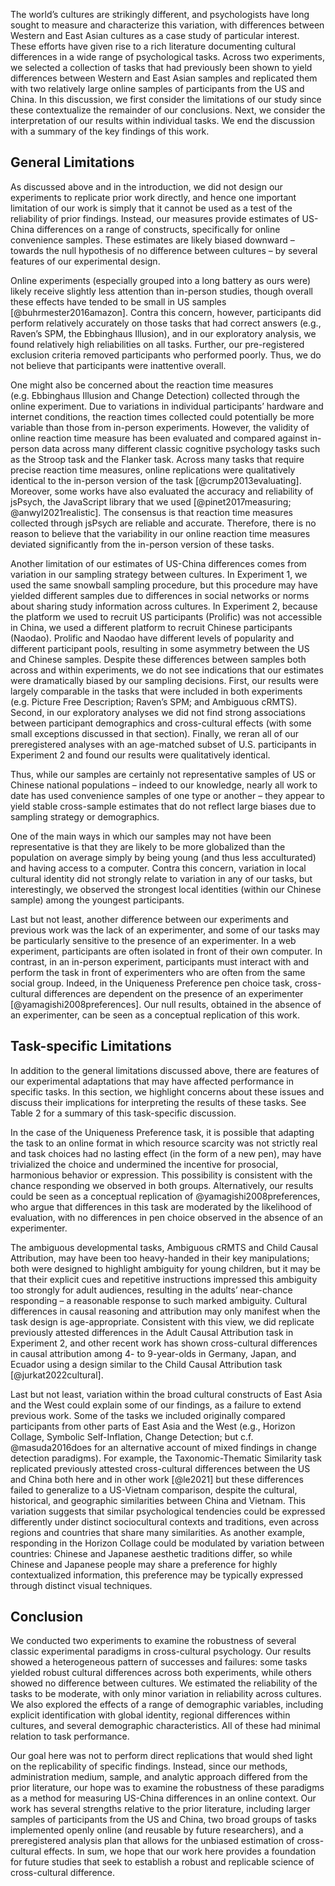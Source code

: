 
The world’s cultures are strikingly different, and psychologists have long sought to measure and characterize this variation, with differences between Western and East Asian cultures as a case study of particular interest. These efforts have given rise to a rich literature documenting cultural differences in a wide range of psychological tasks. Across two experiments, we selected a collection of tasks that had previously been shown to yield differences between Western and East Asian samples and replicated them with two relatively large online samples of participants from the US and China. In this discussion, we first consider the limitations of our study since these contextualize the remainder of our conclusions. Next, we consider the interpretation of our results within individual tasks. We end the discussion with a summary of the key findings of this work. 

## General Limitations 

As discussed above and in the introduction, we did not design our experiments to replicate prior work directly, and hence one important limitation of our work is simply that it cannot be used as a test of the reliability of prior findings. Instead, our measures provide estimates of US-China differences on a range of constructs, specifically for online convenience samples. These estimates are likely biased downward -- towards the null hypothesis of no difference between cultures -- by several features of our experimental design. 

Online experiments (especially grouped into a long battery as ours were) likely receive slightly less attention than in-person studies, though overall these effects have tended to be small in US samples [@buhrmester2016amazon]. Contra this concern, however, participants did perform relatively accurately on those tasks that had correct answers (e.g., Raven’s SPM, the Ebbinghaus Illusion), and in our exploratory analysis, we found relatively high reliabilities on all tasks. Further, our pre-registered exclusion criteria removed participants who performed poorly. Thus, we do not believe that participants were inattentive overall. 

One might also be concerned about the reaction time measures (e.g. Ebbinghaus Illusion and Change Detection) collected through the online experiment. Due to variations in individual participants' hardware and internet conditions, the reaction times collected could potentially be more variable than those from in-person experiments. However, the validity of online reaction time measure has been evaluated and compared against in-person data across many different classic cognitive psychology tasks such as the Stroop task and the Flanker task. Across many tasks that require precise reaction time measures, online replications were qualitatively identical to the in-person version of the task [@crump2013evaluating]. Moreover,  some works have also evaluated the accuracy and reliability of jsPsych, the JavaScript library that we used [@pinet2017measuring; @anwyl2021realistic]. The consensus is that reaction time measures collected through jsPsych are reliable and accurate. Therefore, there is no reason to believe that the variability in our online reaction time measures deviated significantly from the in-person version of these tasks.  

Another limitation of our estimates of US-China differences comes from variation in our sampling strategy between cultures. In Experiment 1, we used the same snowball sampling procedure, but this procedure may have yielded different samples due to differences in social networks or norms about sharing study information across cultures. In Experiment 2, because the platform we used to recruit US participants (Prolific) was not accessible in China, we used a different platform to recruit Chinese participants (Naodao). Prolific and Naodao have different levels of popularity and different participant pools, resulting in some asymmetry between the US and Chinese samples. Despite these differences between samples both across and within experiments, we do not see indications that our estimates were dramatically biased by our sampling decisions. First, our results were largely comparable in the tasks that were included in both experiments (e.g. Picture Free Description; Raven's SPM; and Ambiguous cRMTS). Second, in our exploratory analyses we did not find strong associations between participant demographics and cross-cultural effects (with some small exceptions discussed in that section). Finally, we reran all of our preregistered analyses with an age-matched subset of U.S. participants in Experiment 2 and found our results were qualitatively identical. 

Thus, while our samples are certainly not representative samples of US or Chinese national populations -- indeed to our knowledge, nearly all work to date has used convenience samples of one type or another -- they appear to yield stable cross-sample estimates that do not reflect large biases due to sampling strategy or demographics. 

One of the main ways in which our samples may not have been representative is that they are likely to be more globalized than the population on average simply by being young (and thus less acculturated) and having access to a computer. Contra this concern, variation in local cultural identity did not strongly relate to variation in any of our tasks, but interestingly, we observed the strongest local identities (within our Chinese sample) among the youngest participants. 

Last but not least, another difference between our experiments and previous work was the lack of an experimenter, and some of our tasks may be particularly sensitive to the presence of an experimenter. In a web experiment, participants are often isolated in front of their own computer. In contrast, in an in-person experiment, participants must interact with and perform the task in front of experimenters who are often from the same social group. Indeed, in the Uniqueness Preference pen choice task, cross-cultural differences are dependent on the presence of an experimenter [@yamagishi2008preferences]. Our null results, obtained in the absence of an experimenter, can be seen as a conceptual replication of this work. 

## Task-specific Limitations


In addition to the general limitations discussed above, there are features of our experimental adaptations that may have affected performance in specific tasks. In this section, we highlight concerns about these issues and discuss their implications for interpreting the results of these tasks. See Table 2 for a summary of this task-specific discussion.

In the case of the Uniqueness Preference task, it is possible that adapting the task to an online format in which resource scarcity was not strictly real and task choices had no lasting effect (in the form of a new pen), may have trivialized the choice and undermined the incentive for prosocial, harmonious behavior or expression. This possibility is consistent with the chance responding we observed in both groups. Alternatively, our results could be seen as a conceptual replication of @yamagishi2008preferences, who argue that differences in this task are moderated by the likelihood of evaluation, with no differences in pen choice observed in the absence of an experimenter. 

The ambiguous developmental tasks, Ambiguous cRMTS and Child Causal Attribution, may have been too heavy-handed in their key manipulations; both were designed to highlight ambiguity for young children, but it may be that their explicit cues and repetitive instructions impressed this ambiguity too strongly for adult audiences, resulting in the adults’ near-chance responding -- a reasonable response to such marked ambiguity. Cultural differences in causal reasoning and attribution may only manifest when the task design is age-appropriate. Consistent with this view, we did replicate previously attested differences in the Adult Causal Attribution task in Experiment 2, and other recent work has shown cross-cultural differences in causal attribution among 4- to 9-year-olds in Germany, Japan, and Ecuador using a design similar to the Child Causal Attribution task [@jurkat2022cultural]. 

Last but not least, variation within the broad cultural constructs of East Asia and the West could explain some of our findings, as a failure to extend previous work. Some of the tasks we included originally compared participants from other parts of East Asia and the West (e.g., Horizon Collage, Symbolic Self-Inflation, Change Detection; but c.f. @masuda2016does for an alternative account of mixed findings in change detection paradigms). For example, the Taxonomic-Thematic Similarity task replicated previously attested cross-cultural differences between the US and China both here and in other work [@le2021] but these differences failed to generalize to a US-Vietnam comparison, despite the cultural, historical, and geographic similarities between China and Vietnam. This variation suggests that similar psychological tendencies could be expressed differently under distinct sociocultural contexts and traditions, even across regions and countries that share many similarities. As another example, responding in the Horizon Collage could be modulated by variation between countries: Chinese and Japanese aesthetic traditions differ, so while Chinese and Japanese people may share a preference for highly contextualized information, this preference may be typically expressed through distinct visual techniques. 

## Conclusion

We conducted two experiments to examine the robustness of several classic experimental paradigms in cross-cultural psychology. Our results showed a heterogeneous pattern of successes and failures: some tasks yielded robust cultural differences across both experiments, while others showed no difference between cultures. We estimated the reliability of the tasks to be moderate, with only minor variation in reliability across cultures. We also explored the effects of a range of demographic variables, including explicit identification with global identity, regional differences within cultures, and several demographic characteristics. All of these had minimal relation to task performance. 

Our goal here was not to perform direct replications that would shed light on the replicability of specific findings. Instead, since our methods, administration medium, sample, and analytic approach differed from the prior literature, our hope was to examine the robustness of these paradigms as a method for measuring US-China differences in an online context. Our work has several strengths relative to the prior literature, including larger samples of participants from the US and China, two broad groups of tasks implemented openly online (and reusable by future researchers), and a preregistered analysis plan that allows for the unbiased estimation of cross-cultural effects. In sum, we hope that our work here provides a foundation for future studies that seek to establish a robust and replicable science of cross-cultural difference.



\begin{landscape}
    \begin{longtable}{p{3cm}p{10cm}p{8cm}}\\
    \caption{Differences between our tasks, the original refernce tasks, and speculation about how these differences may have impacted our results.}\\
        \hline
        \bf{Task Name} & \bf{Difference between the current and original version} & \bf{Speculative reasons} \\
        \hline
        Ambiguous causal Relational Match-To-Sample (cRMTS) & 
        \begin{itemize}
        \item Age: The original experiment was conducted with young children; the current experiment was conducted with adults (but cf. Goddu, Sullivan, \& Walker (2021) for non-chance adult performance in a very similar paradigm).
        \item Test Format: The original experiment was conducted in person with physical stimuli and live experimenters; the current experiment was conducted through web-based interfaces with animation. 
        \end{itemize}&  
        \begin{itemize}
        \item The relation between objects might have been less salient when the stimuli were presented as schematic animation.
     \item Adults may have been overall less engaged with the tasks and paid less attention to the causal properties of the object pairs.
    \end{itemize}\\

Ebbinghaus Illusion & 
    \begin{itemize}
        \item Age: The original study was conducted with young children; the current experiment was conducted with adults.
        \item Culture: The original experiment compared Japanese participants with Canadian participants; the current experiment compared Chinese participants with U.S. participants."
    \end{itemize} & 
    \begin{itemize}
        \item Adults in both cultures reached ceiling performance. 
        \item U.S. and Chinese participants may differ in visual context sensitivity compared to Canadian and Japanese participants.
    \end{itemize} \\

Horizon Collage  & 
    \begin{itemize}
        \item Age: The original experiment was conducted with young children; the current experiment was conducted with adults.
        \item Test Format: The original experiment was conducted in person with paper and collage stickers; the current experiment was conducted through web-based interfaces.
        \item Culture: The original experiment compared Japanese participants with Canadian participants; the current experiment compared Chinese participants with U.S. participants.
    \end{itemize} &
    \begin{itemize}
        \item The task might have been too trivial for adults to engage with properly. 
        \item The saliency of horizon height is diminished by the drag-and-drop online interface.
    \end{itemize}
    \\

Symbolic Self-Inflation (Family version and Friends version) & 
    \begin{itemize}
        \item Test Format: The original experiment was conducted in person with pen and paper; the current experiment was conducted through web-based interfaces.
        \item Test Prompt (Family version): The original experiment asked the participants to draw their close social network; the current experiment asked the participants to draw their family members or friends growing up.
    \end{itemize} & 
    \begin{itemize}
        \item The online interface might have altered participants’ drawing process, making it more difficult to implicitly represent the symbolic meaning of the circle size.
    \end{itemize}
     \\

Uniqueness Preference & 
    \begin{itemize}
        \item Test Format: The original experiment was conducted in person; the current experiment was conducted through web-based interfaces.
        \item Stimulus: The original experiment gave away physical pens to keep; the current experiment asked participants to select virtual stickers.
        \item Test Context: The original experiment prompted participants to make their pen selection after completing a questionnaire indicating their aesthetic preference for abstract art with unique or repeating shapes.
    \end{itemize}   & 
    \begin{itemize}
        \item The choice between virtual stickers is less meaningful than between real pens.
        \item The presence of a live experimenter might increase the social pressure on participants, causing them to consider the cultural perception of their choice.
        \item This richer context may have prompted more careful consideration of the key prompt.
    \end{itemize} \\

Child Causal Attribution & 
    \begin{itemize}
        \item Age: The original experiment was conducted with young children; the current experiment was conducted with adults.
    \end{itemize}
& \begin{itemize}
    \item Adults may have failed to engage deeply in causal reasoning because the story is too simplistic.
\end{itemize} \\

Change Detection & 
\begin{itemize}
    \item Test Format: The original experiment was conducted in person; the current experiment was conducted through web-based interfaces.
\end{itemize} & 
\begin{itemize}
    \item The in-lab setting might facilitate participants’ performance by making them pay more attention to the computer screen. 
\end{itemize}\\

    \hline
    \end{longtable}


\end{landscape}

